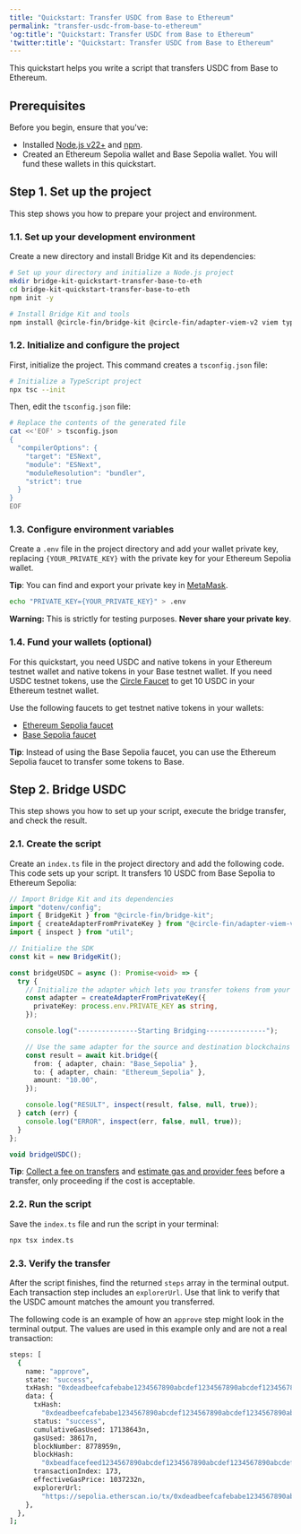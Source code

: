 ```yaml
---
title: "Quickstart: Transfer USDC from Base to Ethereum"
permalink: "transfer-usdc-from-base-to-ethereum"
'og:title': "Quickstart: Transfer USDC from Base to Ethereum"
'twitter:title': "Quickstart: Transfer USDC from Base to Ethereum"
---
```


This quickstart helps you write a script that transfers USDC from Base to
Ethereum.

## Prerequisites

Before you begin, ensure that you've:

* Installed [Node.js v22+](https://nodejs.org/) and
  [npm](https://www.npmjs.com/).
* Created an Ethereum Sepolia wallet and Base Sepolia wallet. You will fund
  these wallets in this quickstart.

## Step 1. Set up the project

This step shows you how to prepare your project and environment.

### 1.1. Set up your development environment

Create a new directory and install Bridge Kit and its dependencies:



```bash Shell
# Set up your directory and initialize a Node.js project
mkdir bridge-kit-quickstart-transfer-base-to-eth
cd bridge-kit-quickstart-transfer-base-to-eth
npm init -y

# Install Bridge Kit and tools
npm install @circle-fin/bridge-kit @circle-fin/adapter-viem-v2 viem typescript tsx dotenv
```

### 1.2. Initialize and configure the project

First, initialize the project. This command creates a `tsconfig.json` file:



```bash Shell
# Initialize a TypeScript project
npx tsc --init
```

Then, edit the `tsconfig.json` file:



```bash Shell
# Replace the contents of the generated file
cat <<'EOF' > tsconfig.json
{
  "compilerOptions": {
    "target": "ESNext",
    "module": "ESNext",
    "moduleResolution": "bundler",
    "strict": true
  }
}
EOF
```

### 1.3. Configure environment variables

Create a `.env` file in the project directory and add your wallet private key,
replacing `{YOUR_PRIVATE_KEY}` with the private key for your Ethereum Sepolia
wallet.

<Info>

**Tip**: You can find and export your private key in
[MetaMask](https://support.metamask.io/configure/accounts/how-to-export-an-accounts-private-key/).

</Info>



```bash Shell
echo "PRIVATE_KEY={YOUR_PRIVATE_KEY}" > .env
```

<Note>

**Warning:** This is strictly for testing purposes. **Never share your private
key**.

</Note>

### 1.4. Fund your wallets (optional)

For this quickstart, you need USDC and native tokens in your Ethereum testnet
wallet and native tokens in your Base testnet wallet. If you need USDC testnet
tokens, use the [Circle Faucet](https://faucet.circle.com/) to get 10 USDC in
your Ethereum testnet wallet.

Use the following faucets to get testnet native tokens in your wallets:

* [Ethereum Sepolia faucet](https://cloud.google.com/application/web3/faucet/ethereum/sepolia)
* [Base Sepolia faucet](https://console.optimism.io/faucet)

<Info>

**Tip**: Instead of using the Base Sepolia faucet, you can use the Ethereum
Sepolia faucet to transfer some tokens to Base.

</Info>

## Step 2. Bridge USDC

This step shows you how to set up your script, execute the bridge transfer, and
check the result.

### 2.1. Create the script

Create an `index.ts` file in the project directory and add the following code.
This code sets up your script. It transfers 10 USDC from Base Sepolia to
Ethereum Sepolia:


```typescript Typescript
// Import Bridge Kit and its dependencies
import "dotenv/config";
import { BridgeKit } from "@circle-fin/bridge-kit";
import { createAdapterFromPrivateKey } from "@circle-fin/adapter-viem-v2";
import { inspect } from "util";

// Initialize the SDK
const kit = new BridgeKit();

const bridgeUSDC = async (): Promise<void> => {
  try {
    // Initialize the adapter which lets you transfer tokens from your wallet on any EVM-compatible chain
    const adapter = createAdapterFromPrivateKey({
      privateKey: process.env.PRIVATE_KEY as string,
    });

    console.log("---------------Starting Bridging---------------");

    // Use the same adapter for the source and destination blockchains
    const result = await kit.bridge({
      from: { adapter, chain: "Base_Sepolia" },
      to: { adapter, chain: "Ethereum_Sepolia" },
      amount: "10.00",
    });

    console.log("RESULT", inspect(result, false, null, true));
  } catch (err) {
    console.log("ERROR", inspect(err, false, null, true));
  }
};

void bridgeUSDC();
```

<Info>

**Tip**:
[Collect a fee on transfers](/bridge-kit/tutorials/collect-a-transfer-fee) and
[estimate gas and provider fees](/bridge-kit/tutorials/estimate-costs) before
a transfer, only proceeding if the cost is acceptable.

</Info>

### 2.2. Run the script

Save the `index.ts` file and run the script in your terminal:



```bash Shell
npx tsx index.ts
```

### 2.3. Verify the transfer

After the script finishes, find the returned `steps` array in the terminal
output. Each transaction step includes an `explorerUrl`. Use that link to verify
that the USDC amount matches the amount you transferred.

The following code is an example of how an `approve` step might look in the
terminal output. The values are used in this example only and are not a real
transaction:



```bash Shell
steps: [
  {
    name: "approve",
    state: "success",
    txHash: "0xdeadbeefcafebabe1234567890abcdef1234567890abcdef1234567890abcd",
    data: {
      txHash:
        "0xdeadbeefcafebabe1234567890abcdef1234567890abcdef1234567890abcd",
      status: "success",
      cumulativeGasUsed: 17138643n,
      gasUsed: 38617n,
      blockNumber: 8778959n,
      blockHash:
        "0xbeadfacefeed1234567890abcdef1234567890abcdef1234567890abcdef12",
      transactionIndex: 173,
      effectiveGasPrice: 1037232n,
      explorerUrl:
        "https://sepolia.etherscan.io/tx/0xdeadbeefcafebabe1234567890abcdef1234567890abcdef1234567890abcd",
    },
  },
];
```